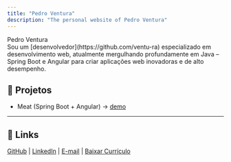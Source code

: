 ```yaml
---
title: "Pedro Ventura"
description: "The personal website of Pedro Ventura"
---
```


<div class="text-6xl font-extrabold">Pedro Ventura</div>
<div class="text-justify">
Sou um [desenvolvedor](https://github.com/ventu-ra) especializado em desenvolvimento web, atualmente mergulhando profundamente em Java – Spring Boot e Angular para criar aplicações web inovadoras e de alto desempenho.
</div>

## 🚀 Projetos

- Meat (Spring Boot + Angular) → [demo](https://ventu-ra.github.io/meat-app)
---

## 🔗 Links

[GitHub](https://github.com/ventu-ra) | [LinkedIn](https://www.linkedin.com/in/pchimuco) | [E-mail](mailto:#) | [Baixar Currículo](#)
